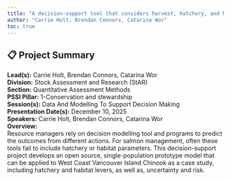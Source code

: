 ```yaml
---
title: "A decision-support tool that considers harvest, hatchery, and habitat management levers to support implementation of the Fisheries Act for Pacific salmon"
author: "Carrie Holt, Brendan Connors, Catarina Wor"
toc: true
---
```


## 📋 Project Summary

**Lead(s):** Carrie Holt, Brendan Connors, Catarina Wor  
**Division:** Stock Assessment and Research (StAR)  
**Section:** Quantitative Assessment Methods  
**PSSI Pillar:** 1-Conservation and stewardship  
**Session(s):** Data And Modelling To Support Decision Making  
**Presentation Date(s):** December 10, 2025  
**Speakers:** Carrie Holt, Brendan Connors, Catarina Wor  
**Overview:**  
Resource managers rely on decision modelling tool and programs to predict the outcomes from different actions. For salmon management, often these tools fail to include hatchery or habitat parameters. This decision-support project develops an open source, single-population prototype model that can be applied to West Coast Vancouver Island Chinook as a case study, including hatchery and habitat levers, as well as, uncertainty and risk.   

